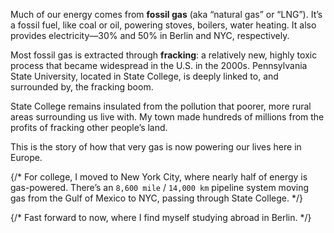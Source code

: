 
Much of our energy comes from **fossil gas** (aka “natural gas” or “LNG”). It’s a fossil fuel, like coal or oil, powering stoves, boilers, water heating. It also provides electricity—30% and 50% in Berlin and NYC, respectively.

Most fossil gas is extracted through **fracking**: a relatively new, highly toxic process that became widespread in the U.S. in the 2000s. Pennsylvania State University, located in State College, is deeply linked to, and surrounded by, the fracking boom.

State College remains insulated from the pollution that poorer, more rural areas surrounding us live with. My town made hundreds of millions from the profits of fracking other people’s land.

This is the story of how that very gas is now powering our lives here in Europe.

{/* For college, I moved to New York City, where nearly half of energy is gas-powered. There’s an `8,600 mile` / `14,000 km` pipeline system moving gas from the Gulf of Mexico to NYC, passing through State College. */}

{/* Fast forward to now, where I find myself studying abroad in Berlin. */}
